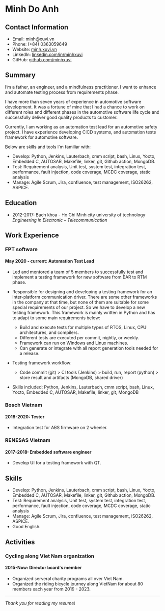 # Minh Do Anh

## Contact Information

-   Email: minh@xuvi.vn
-   Phone: (+84) 0363059649
-   Website: [minh.xuvi.vn](minh.xuvi.vn)
-   LinkedIn: [linkedin.com/in/minhxuvi](linkedin.com/in/minhxuvi)
-   GitHub: [github.com/minhxuvi](github.com/minhxuvi)

## Summary

I’m a father, an engineer, and a mindfulness practitioner. I want to enhance and automate testing process from requirements phase.

I have more than seven years of experience in automotive software development. It was a fortune of mine that I had a chance to work on different roles and different phases in the automotive software life cycle and successfully deliver good quality products to customer.

Currently, I am working as an automation test lead for an automotive safety project.
I have experience developing CICD systems, and automation tests framework for automotive software.

Below are skills and tools I'm familiar with:

-   Develop: Python, Jenkins, Lauterbach, cmm script, bash, Linux, Yocto, Embedded C, AUTOSAR, Makefile, linker, git, Github action, MongoDB.
-   Test: Requirement analysis, Unit test, system test, integration test, performance, fault injection, code coverage, MCDC coverage, static analysis
-   Manage: Agile Scrum, Jira, confluence, test management, ISO26262, ASPICE.

## Education

-   2012-2017: Bach khoa - Ho Chi Minh city university of technology  
     _Engineering in Electronic – Telecommunication_

## Work Experience

### FPT software

#### May 2020 - current: Automation Test Lead

-   Led and mentored a team of 5 members to successfully test and implement a testing framework for new software from EAR to RTM phase.
-   Responsible for designing and developing a testing framework for an inter-platform communication driver. There are some other frameworks in the company at that time, but none of them are suitable for some special requirements of our project. So we have to develop a new testing framework. This framework is mainly written in Python and has to adapt to some main requirements below:

    -   Build and execute tests for multiple types of RTOS, Linux, CPU architectures, and compilers.
    -   Different tests are executed per commit, nightly, or weekly.
    -   Framework can run on Windows and Linux machines.
    -   Can generate or integrate with all report generation tools needed for a release.

-   Testing framework workflow:

    -   Code commit (git) > CI tools (Jenkins) > build, run, report (python) > store result and artifacts (MongoDB, shared driver)

-   Skills included: Python, Jenkins, Lauterbach, cmm script, bash, Linux, Yocto, Embedded C, AUTOSAR, Makefile, linker, git, MongoDB

### Bosch Vietnam

#### 2018-2020: Tester

-   Integration test for ABS firmware on 2 wheeler.

### RENESAS Vietnam

#### 2017-2018: Embedded software engineer

-   Develop UI for a testing framework with QT.

## Skills

-   Develop: Python, Jenkins, Lauterbach, cmm script, bash, Linux, Yocto, Embedded C, AUTOSAR, Makefile, linker, git, Github action, MongoDB.
-   Test: Requirement analysis, Unit test, system test, integration test, performance, fault injection, code coverage, MCDC coverage, static analysis
-   Manage: Agile Scrum, Jira, confluence, test management, ISO26262, ASPICE.
-   Good English.

## Activities

### Cycling along Viet Nam organization

#### 2015-Now: Director board's member

-   Organized serveral charity programs all over Viet Nam.
-   Organized the riding bicycle journey along VietNam for about 80 members each year from 2019 - 2023.

---

_Thank you for reading my resume!_
